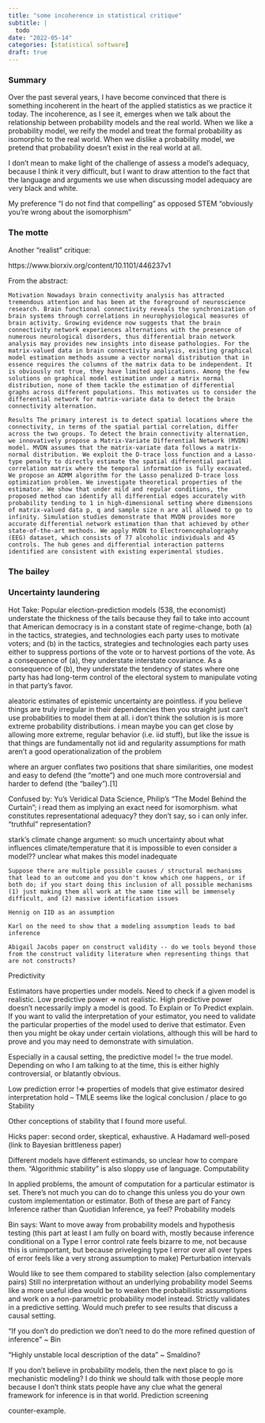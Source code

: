 ```yaml
---
title: "some incoherence in statistical critique"
subtitle: |
  todo
date: "2022-05-14"
categories: [statistical software]
draft: true
---
```


### Summary

Over the past several years, I have become convinced that there is something incoherent in the heart of the applied statistics as we practice it today. The incoherence, as I see it, emerges when we talk about the relationship between probability models and the real world. When we like a probability model, we reify the model and treat the formal probability as isomorphic to the real world. When we dislike a probability model, we pretend that probability doesn't exist in the real world at all.

I don't mean to make light of the challenge of assess a model's adequacy, because I think it very difficult, but I want to draw attention to the fact that the language and arguments we use when discussing model adequacy are very black and white. 

My preference "I do not find that compelling" as opposed STEM "obviously you're wrong about the isomorphism"



### The motte


Another "realist" critique:

https://www.biorxiv.org/content/10.1101/446237v1

From the abstract:

    Motivation Nowadays brain connectivity analysis has attracted tremendous attention and has been at the foreground of neuroscience research. Brain functional connectivity reveals the synchronization of brain systems through correlations in neurophysiological measures of brain activity. Growing evidence now suggests that the brain connectivity network experiences alternations with the presence of numerous neurological disorders, thus differential brain network analysis may provides new insights into disease pathologies. For the matrix-valued data in brain connectivity analysis, existing graphical model estimation methods assume a vector normal distribution that in essence requires the columns of the matrix data to be independent. It is obviously not true, they have limited applications. Among the few solutions on graphical model estimation under a matrix normal distribution, none of them tackle the estimation of differential graphs across different populations. This motivates us to consider the differential network for matrix-variate data to detect the brain connectivity alternation.

    Results The primary interest is to detect spatial locations where the connectivity, in terms of the spatial partial correlation, differ across the two groups. To detect the brain connectivity alternation, we innovatively propose a Matrix-Variate Differential Network (MVDN) model. MVDN assumes that the matrix-variate data follows a matrix-normal distribution. We exploit the D-trace loss function and a Lasso-type penalty to directly estimate the spatial differential partial correlation matrix where the temporal information is fully excavated. We propose an ADMM algorithm for the Lasso penalized D-trace loss optimization problem. We investigate theoretical properties of the estimator. We show that under mild and regular conditions, the proposed method can identify all differential edges accurately with probability tending to 1 in high-dimensional setting where dimensions of matrix-valued data p, q and sample size n are all allowed to go to infinity. Simulation studies demonstrate that MVDN provides more accurate differential network estimation than that achieved by other state-of-the-art methods. We apply MVDN to Electroencephalography (EEG) dataset, which consists of 77 alcoholic individuals and 45 controls. The hub genes and differential interaction patterns identified are consistent with existing experimental studies.

### The bailey


### Uncertainty laundering

Hot Take: Popular election-prediction models (538, the economist) understate the thickness of the tails because they fail to take into account that American democracy is in a constant state of regime-change, both (a) in the tactics, strategies, and technologies each party uses to motivate voters; and (b) in the tactics, strategies and technologies each party uses either to suppress portions of the vote or to harvest portions of the vote. As a consequence of (a), they understate interstate covariance. As a consequence of (b), they understate the tendency of states where one party has had long-term control of the electoral system to manipulate voting in that party's favor.

aleatoric estimates of epistemic uncertainty are pointless. if you believe things are truly irregular in their dependencies then you straight just can't use probabilities to model them at all. i don't think the solution is is more extreme probability distributions. i mean maybe you can get close by allowing more extreme, regular behavior (i.e. iid stuff), but like the issue is that things are fundamentally not iid and regularity assumptions for math aren't a good operationalization of the problem


where an arguer conflates two positions that share similarities, one modest and easy to defend (the "motte") and one much more controversial and harder to defend (the "bailey").[1]

Confused by: Yu's Veridical Data Science, Philip's "The Model Behind the Curtain"; i read them as implying an exact need for isomorphism. what constitutes representational adequacy? they don't say, so i can only infer. "truthful" representation?

stark's climate change argument: so much uncertainty about what influences climate/temperature that it is impossible to even consider a model?? unclear what makes this model inadequate

    Suppose there are multiple possible causes / structural mechanisms that lead to an outcome and you don't know which one happens, or if both do; if you start doing this inclusion of all possible mechanisms (1) just making them all work at the same time will be immensely difficult, and (2) massive identification issues

    Hennig on IID as an assumption

    Karl on the need to show that a modeling assumption leads to bad inference

    Abigail Jacobs paper on construct validity -- do we tools beyond those from the construct validity literature when representing things that are not constructs?



Predictivity

Estimators have properties under models. Need to check if a given model is realistic. Low predictive power => not realistic. High predictive power doesn't necessarily imply a model is good. To Explain or To Predict explain. If you want to valid the interpretation of your estimator, you need to validate the particular properties of the model used to derive that estimator. Even then you might be okay under certain violations, although this will be hard to prove and you may need to demonstrate with simulation.

Especially in a causal setting, the predictive model != the true model. Depending on who I am talking to at the time, this is either highly controversial, or blatantly obvious.

Low prediction error !=> properties of models that give estimator desired interpretation hold -- TMLE seems like the logical conclusion / place to go
Stability

Other conceptions of stability that I found more useful.

Hicks paper: second order, skeptical, exhaustive.
A Hadamard well-posed (link to Bayesian brittleness paper)

Different models have different estimands, so unclear how to compare them. "Algorithmic stability" is also sloppy use of language.
Computability

In applied problems, the amount of computation for a particular estimator is set. There's not much you can do to change this unless you do your own custom implementation or estimator. Both of these are part of Fancy Inference rather than Quotidian Inference, ya feel?
Probability models

Bin says: Want to move away from probability models and hypothesis testing (this part at least I am fully on board with, mostly because inference conditional on a Type I error control rate feels bizarre to me, not because this is unimportant, but because priveleging type I error over all over types of error feels like a very strong assumption to make)
Perturbation intervals

Would like to see them compared to stability selection (also complementary pairs)
Still no interpretation without an underlying probability model
Seems like a more useful idea would be to weaken the probabilistic assumptions and work on a non-parametric probability model instead.
Strictly validates in a predictive setting. Would much prefer to see results that discuss a causal setting.

"If you don't do prediction we don't need to do the more refined question of inference" ~ Bin

"Highly unstable local description of the data" ~ Smaldino?

If you don't believe in probability models, then the next place to go is mechanistic modeling? I do think we should talk with those people more because I don't think stats people have any clue what the general framework for inference is in that world.
Prediction screening

counter-example.